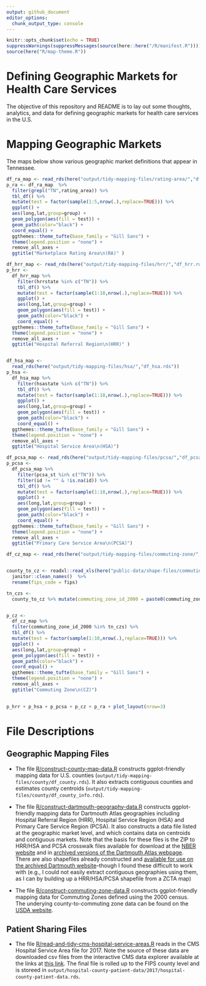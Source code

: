 ```yaml
---
output: github_document
editor_options: 
  chunk_output_type: console
---
```


```r
knitr::opts_chunk$set(echo = TRUE)
suppressWarnings(suppressMessages(source(here::here("/R/manifest.R"))))
source(here("R/map-theme.R"))

```
# Defining Geographic Markets for Health Care Services 

The objective of this repository and README is to lay out some thoughts, analytics, and data for defining geographic markets for health care services in the U.S.

# Mapping Geographic Markets 

The maps below show various geographic market definitions that appear in Tennessee. 

```r
df_ra_map <- read_rds(here("output/tidy-mapping-files/rating-area/","df_rating-area.rds"))
p_ra <- df_ra_map  %>%
  filter(grepl("TN",rating_area)) %>% 
  tbl_df() %>%
  mutate(test = factor(sample(1:5,nrow(.),replace=TRUE))) %>%
  ggplot() +
  aes(long,lat,group=group) +
  geom_polygon(aes(fill = test)) +
  geom_path(color="black") +
  coord_equal() +
  ggthemes::theme_tufte(base_family = "Gill Sans") +
  theme(legend.position = "none") +
  remove_all_axes +
  ggtitle("Marketplace Rating Area\n(RA)" ) 

df_hrr_map <- read_rds(here("output/tidy-mapping-files/hrr/","df_hrr.rds"))
p_hrr <- 
  df_hrr_map %>%
    filter(hrrstate %in% c("TN")) %>% 
    tbl_df() %>%
    mutate(test = factor(sample(1:10,nrow(.),replace=TRUE))) %>%
    ggplot() +
    aes(long,lat,group=group) +
    geom_polygon(aes(fill = test)) +
    geom_path(color="black") +
    coord_equal() +
  ggthemes::theme_tufte(base_family = "Gill Sans") +
  theme(legend.position = "none") +
  remove_all_axes +
  ggtitle("Hospital Referral Region\n(HRR)" ) 


df_hsa_map <- 
  read_rds(here("output/tidy-mapping-files/hsa/","df_hsa.rds")) 
p_hsa <- 
  df_hsa_map %>%
    filter(hsastate %in% c("TN")) %>% 
    tbl_df() %>%
    mutate(test = factor(sample(1:10,nrow(.),replace=TRUE))) %>%
    ggplot() +
    aes(long,lat,group=group) +
    geom_polygon(aes(fill = test)) +
    geom_path(color="black") +
    coord_equal() +
  ggthemes::theme_tufte(base_family = "Gill Sans") +
  theme(legend.position = "none") +
  remove_all_axes +
  ggtitle("Hospital Service Area\n(HSA)") 

df_pcsa_map <- read_rds(here("output/tidy-mapping-files/pcsa/","df_pcsa.rds"))
p_pcsa <- 
  df_pcsa_map %>%
    filter(pcsa_st %in% c("TN")) %>% 
    filter(id != "" & !is.na(id)) %>% 
    tbl_df() %>%
    mutate(test = factor(sample(1:10,nrow(.),replace=TRUE))) %>%
    ggplot() +
    aes(long,lat,group=group) +
    geom_polygon(aes(fill = test)) +
    geom_path(color="black") +
    coord_equal() +
  ggthemes::theme_tufte(base_family = "Gill Sans") +
  theme(legend.position = "none") +
  remove_all_axes +
  ggtitle("Primary Care Service Area\n(PCSA)") 

df_cz_map <- read_rds(here("output/tidy-mapping-files/commuting-zone/","df_cz.rds"))


county_to_cz <- readxl::read_xls(here("public-data/shape-files/commuting-zones/cz00_eqv_v1.xls")) %>% 
  janitor::clean_names()  %>% 
  rename(fips_code = fips) 

tn_czs <- 
  county_to_cz %>% mutate(commuting_zone_id_2000 = paste0(commuting_zone_id_2000)) %>% filter(str_sub(fips_code,1,2) %in% c("47")) %>% pull(commuting_zone_id_2000)


p_cz <- 
  df_cz_map %>%
  filter(commuting_zone_id_2000 %in% tn_czs) %>% 
  tbl_df() %>%
  mutate(test = factor(sample(1:10,nrow(.),replace=TRUE))) %>%
  ggplot() +
  aes(long,lat,group=group) +
  geom_polygon(aes(fill = test)) +
  geom_path(color="black") +
  coord_equal() +
  ggthemes::theme_tufte(base_family = "Gill Sans") +
  theme(legend.position = "none") +
  remove_all_axes +
  ggtitle("Commuting Zone\n(CZ)") 
  

p_hrr + p_hsa + p_pcsa + p_cz + p_ra + plot_layout(nrow=3)
```

# File Descriptions

## Geographic Mapping Files

- The file [R/construct-county-map-data.R](R/construct-county-map-data.md) constructs ggplot-friendly mapping data for U.S. counties (`output/tidy-mapping-files/county/df_county.rds`). It also extracts contiguous counties and estimates county centroids (`output/tidy-mapping-files/county/df_county_info.rds`).

- The file [R/construct-dartmouth-geography-data.R](R/construct-dartmouth-geography-data.R) constructs ggplot-friendly mapping data for Dartmouth Atlas geographies including Hospital Referral Region (HRR), Hospital Service Region (HSA) and Primary Care Service Region (PCSA). It also constructs a data file listed at the geographic market level, and which contains data on centroids and contiguous markets. Note that the basis for these files is the ZIP to HRR/HSA and PCSA crosswalk files available for download at the [NBER website](https://www.nber.org/data/dartmouth-atlas-geography.html) and in [archived versions of the Dartmouth Atlas webpage](http://archive.dartmouthatlas.org/tools/downloads.aspx?tab=42).  There are also shapefiles already constructed and [available for use on the archived Dartmouth website](http://archive.dartmouthatlas.org/tools/downloads.aspx?tab=39)--though I found these difficult to work with (e.g., I could not easily extract contiguous geographies using them, as I can by building up a HRR/HSA/PCSA shapefile from a ZCTA map)

- The file [R/construct-commuting-zone-data.R](R/construct-commuting-zone-data.R) constructs ggplot-friendly mapping data for Commuting Zones defined using the 2000 census. The underying county-to-commuting zone data can be found on the [USDA website](https://www.ers.usda.gov/data-products/commuting-zones-and-labor-market-areas/). 

## Patient Sharing Files

- The file [R/read-and-tidy-cms-hospital-service-areas.R](R/read-and-tidy-cms-hospital-service-areas.R) reads in the CMS Hospital Service Area file for 2017. Note the source of these data are downloaded csv files from the interactive CMS data explorer available at the links at [this link](https://www.cms.gov/Research-Statistics-Data-and-Systems/Statistics-Trends-and-Reports/Hospital-Service-Area-File/index.html). The final file is rolled up to the FIPS county level and is storeed in `output/hospital-county-patient-data/2017/hospital-county-patient-data.rds`. 


